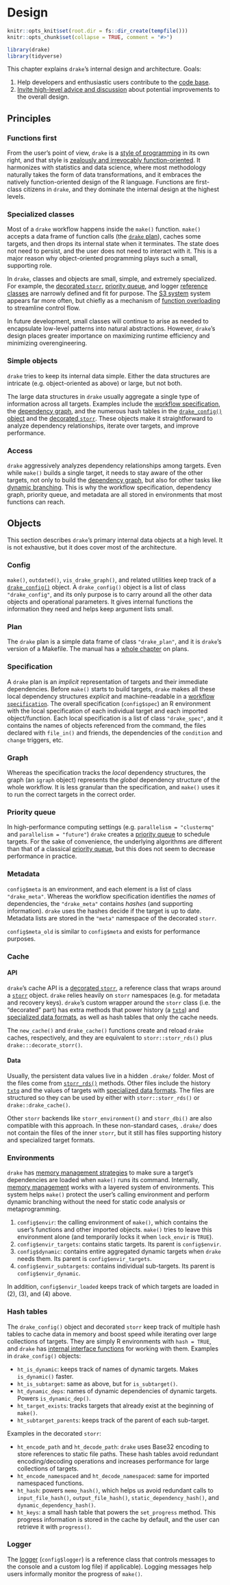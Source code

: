 # Design {#design}

```r
knitr::opts_knit$set(root.dir = fs::dir_create(tempfile()))
knitr::opts_chunk$set(collapse = TRUE, comment = "#>")
```

```r
library(drake)
library(tidyverse)
```

This chapter explains `drake`'s internal design and architecture. Goals:

1. Help developers and enthusiastic users contribute to the [code base](https://github.com/ropensci/drake).
2. [Invite high-level advice and  discussion](https://github.com/ropensci/drake/issues) about potential improvements to the overall design.

## Principles

### Functions first

From the user's point of view, `drake` is a [style of programming](https://books.ropensci.org/drake/plans.html#intro-to-plans) in its own right, and that style is [zealously and irrevocably function-oriented](https://books.ropensci.org/drake/plans.html#functions). It harmonizes with statistics and data science, where most methodology naturally takes the form of data transformations, and it embraces the natively function-oriented design of the R language. Functions are first-class citizens in `drake`, and they dominate the internal design at the highest levels.

### Specialized classes

Most of a `drake` workflow happens inside the `make()` function. `make()` accepts a data frame of function calls (the [`drake` plan](#plans)), caches some targets, and then drops its internal state when it terminates. The state does not need to persist, and the user does not need to interact with it. This is a major reason why object-oriented programming plays such a small, supporting role.

In `drake`, classes and objects are small, simple, and extremely specialized. For example, the [decorated `storr`](https://github.com/ropensci/drake/blob/master/R/decorate_storr.R), [priority queue](https://github.com/ropensci/drake/blob/master/R/priority_queue.R), and logger [reference classes](http://adv-r.had.co.nz/R5.html) are narrowly defined and fit for purpose. The [S3 system](http://adv-r.had.co.nz/S3.html) system appears far more often, but chiefly as a mechanism of [function overloading](https://en.wikipedia.org/wiki/Function_overloading) to streamline control flow.

In future development, small classes will continue to arise as needed to encapsulate low-level patterns into natural abstractions. However, `drake`'s design places greater importance on maximizing runtime efficiency and minimizing overengineering.

### Simple objects

`drake` tries to keep its internal data simple. Either the data structures are intricate (e.g. object-oriented as above) or large, but not both.

The large data structures in `drake` usually aggregate a single type of information across all targets. Examples include the [workflow specification](https://github.com/ropensci/drake/blob/master/R/create_drake_spec.R), the [dependency graph](https://github.com/ropensci/drake/blob/master/R/create_drake_graph.R), and the numerous hash tables in the [`drake_config()` object](https://github.com/ropensci/drake/blob/9bb212ee0512771e04a4bcbb9e9d8577458b27b9/R/make.R#L278-L286) and the [decorated `storr`](https://github.com/ropensci/drake/blob/9bb212ee0512771e04a4bcbb9e9d8577458b27b9/R/decorate_storr.R#L19-L24). These objects make it straightforward to analyze dependency relationships, iterate over targets, and improve performance.

### Access

`drake` aggressively analyzes dependency relationships among targets. Even while `make()` builds a single target, it needs to stay aware of the other targets, not only to build the [dependency graph](https://github.com/ropensci/drake/blob/master/R/create_drake_graph.R), but also for other tasks like [dynamic branching](#dynamic). This is why the workflow specification, dependency graph, priority queue, and metadata are all stored in environments that most functions can reach.

## Objects

This section describes `drake`'s primary internal data objects at a high level. It is not exhaustive, but it does cover most of the architecture.

### Config

`make()`, `outdated()`, `vis_drake_graph()`, and related utilities keep track of a [`drake_config()`](https://docs.ropensci.org/drake/reference/drake_config.html) object. A `drake_config()` object is a list of class `"drake_config"`, and its only purpose is to carry around all the other data objects and operational parameters. It gives internal functions the information they need and helps keep argument lists small.

### Plan

The `drake` plan is a simple data frame of class `"drake_plan"`, and it is `drake`'s version of a Makefile. The manual has a [whole chapter](#plans) on plans.

### Specification

A `drake` plan is an *implicit* representation of targets and their immediate dependencies. Before `make()` starts to build targets, `drake` makes all these local dependency structures *explicit* and machine-readable in a [workflow `specification`](https://github.com/ropensci/drake/blob/master/R/create_drake_spec.R). The overall specification (`config$spec`) an R environment with the local specification of each individual target and each imported object/function. Each local specification is a list of class `"drake_spec"`, and it contains the names of objects referenced from the command, the files declared with `file_in()` and friends, the dependencies of the `condition` and `change` triggers, etc.

### Graph

Whereas the specification tracks the *local* dependency structures, the graph (an `igraph` object) represents the *global* dependency structure of the whole workflow. It is less granular than the specification, and `make()` uses it to run the correct targets in the correct order.

### Priority queue

In high-performance computing settings (e.g. `parallelism = "clustermq"` and `parallelism = "future"`) `drake` creates a [priority queue](https://github.com/ropensci/drake/blob/master/R/priority_queue.R) to schedule targets. For the sake of convenience, the underlying algorithms are different than that of a classical [priority queue](https://en.wikipedia.org/wiki/Priority_queue), but this does not seem to decrease performance in practice.

### Metadata

`config$meta` is an environment, and each element is a list of class `"drake_meta"`. Whereas the workflow specification identifies the *names* of dependencies, the `"drake_meta"` contains *hashes* (and supporting information). `drake` uses the hashes decide if the target is up to date. Metadata lists are stored in the `"meta"` namespace of the decorated `storr`.

`config$meta_old` is similar to `config$meta` and exists for performance purposes.

### Cache

#### API

`drake`'s cache API is a [decorated `storr`](https://github.com/ropensci/drake/blob/master/R/decorate_storr.R), a reference class that wraps around a [`storr`](github.com/richfitz/storr) object. `drake` relies heavily on `storr` namespaces (e.g. for metadata and recovery keys). `drake`'s custom wrapper around the `storr` class (i.e. the "decorated" part) has extra methods that power history (a [`txtq`](https://github.com/wlandau/txtq)) and [specialized data formats](https://books.ropensci.org/drake/plans.html#special-data-formats-for-targets), as well as hash tables that only the cache needs.

The `new_cache()` and `drake_cache()` functions create and reload `drake` caches, respectively, and they are equivalent to `storr::storr_rds()` plus `drake:::decorate_storr()`.

#### Data

Usually, the persistent data values live in a hidden `.drake/` folder. Most of the files come from [`storr_rds()`](http://richfitz.github.io/storr/reference/storr_rds.html) methods. Other files include the history [`txtq`](https://github.com/wlandau/txtq) and the values of targets with [specialized data formats](https://books.ropensci.org/drake/plans.html#special-data-formats-for-targets). The files are structured so they can be used by either with `storr::storr_rds()` or `drake::drake_cache()`.

Other `storr` backends like `storr_environment()` and `storr_dbi()` are also compatible with this approach. In these non-standard cases, `.drake/` does not contain the files of the inner `storr`, but it still has files supporting history and specialized target formats. 

### Environments

`drake` has [memory management strategies](#memory) to make sure a target's dependencies are loaded when `make()` runs its command. Internally, [memory management](https://github.com/ropensci/drake/blob/master/R/manage_memory.R) works with a layered system of environments. This system helps `make()` protect the user's calling environment and perform dynamic branching without the need for static code analysis or metaprogramming.

1. `config$envir`: the calling environment of `make()`, which contains the user's functions and other imported objects. `make()` tries to leave this environment alone (and temporarily locks it when `lock_envir` is `TRUE`).
2. `config$envir_targets`: contains static targets. Its parent is `config$envir`.
3. `config$dynamic`: contains entire aggregated dynamic targets when `drake` needs them. Its parent is `config$envir_targets`.
4. `config$envir_subtargets`: contains individual sub-targets. Its parent is `config$envir_dynamic`.

In addition, `config$envir_loaded` keeps track of which targets are loaded in (2), (3), and (4) above.

### Hash tables

The `drake_config()` object and decorated `storr` keep track of multiple hash tables to cache data in memory and boost speed while iterating over large collections of targets. They are simply R environments with `hash = TRUE`, and `drake` has [internal interface functions](https://github.com/ropensci/drake/blob/master/R/hash_tables.R) for working with them. Examples in `drake_config()` objects:

* `ht_is_dynamic`: keeps track of names of dynamic targets. Makes `is_dynamic()` faster.
* `ht_is_subtarget`: same as above, but for `is_subtarget()`.
* `ht_dynamic_deps`: names of dynamic dependencies of dynamic targets. Powers `is_dynamic_dep()`.
* `ht_target_exists`: tracks targets that already exist at the beginning of `make()`.
* `ht_subtarget_parents`: keeps track of the parent of each sub-target.

Examples in the decorated `storr`:

* `ht_encode_path` and `ht_decode_path`: `drake` uses Base32 encoding to store references to static file paths. These hash tables avoid redundant encoding/decoding operations and increases performance for large collections of targets.
* `ht_encode_namespaced` and `ht_decode_namespaced`: same for imported namespaced functions.
* `ht_hash`: powers `memo_hash()`, which helps us avoid redundant calls to `input_file_hash()`, `output_file_hash()`, `static_dependency_hash()`, and `dynamic_dependency_hash()`. 
* `ht_keys`: a small hash table that powers the `set_progress` method. This progress information is stored in the cache by default, and the user can retrieve it with `progress()`.

### Logger

The [logger](https://github.com/ropensci/drake/blob/master/R/logger.R) (`config$logger`) is a reference class that controls messages to the console and a custom log file) if applicable). Logging messages help users informally monitor the progress of `make()`.